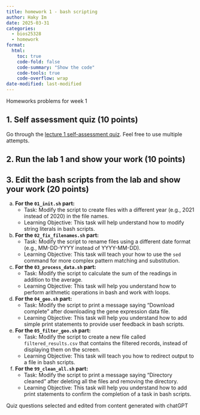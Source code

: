 ```yaml
---
title: homework 1 - bash scripting
author: Haky Im
date: 2025-03-31
categories:
  - bios25328
  - homework
format:
  html:
    toc: true
    code-fold: false
    code-summary: "Show the code"
    code-tools: true
    code-overflow: wrap
date-modified: last-modified
---
```


Homeworks problems for week 1

## 1. Self assessment quiz (10 points)
Go through the
[lecture 1 self-assessment quiz](https://forms.gle/qd8zykYyQg16RfEC7). Feel free to use multiple attempts.

## 2. Run the lab 1 and show your work (10 points)

## 3. Edit the bash scripts from the lab and show your work (20 points) 

a. **For the `01_init.sh` part:**
   - Task: Modify the script to create files with a different year (e.g., 2021 instead of 2020) in the file names.
   - Learning Objective: This task will help understand how to modify string literals in bash scripts.

b. **For the `02_fix_filenames.sh` part:**
   - Task: Modify the script to rename files using a different date format (e.g., MM-DD-YYYY instead of YYYY-MM-DD).
   - Learning Objective: This task will teach your how to use the `sed` command for more complex pattern matching and substitution.

c. **For the `03_process_data.sh` part:**
   - Task: Modify the script to calculate the sum of the readings in addition to the average.
   - Learning Objective: This task will help you understand how to perform arithmetic operations in bash and work with loops.

d. **For the `04_geo.sh` part:**
   - Task: Modify the script to print a message saying "Download complete" after downloading the gene expression data file.
   - Learning Objective: This task will help you understand how to add simple print statements to provide user feedback in bash scripts.

e. **For the `05_filter_geo.sh` part:**
   - Task: Modify the script to create a new file called `filtered_results.csv` that contains the filtered records, instead of displaying them on the screen.
   - Learning Objective: This task will teach you how to redirect output to a file in bash scripts.

f. **For the `99_clean_all.sh` part:**
   - Task: Modify the script to print a message saying "Directory cleaned" after deleting all the files and removing the directory.
   - Learning Objective: This task will help you understand how to add print statements to confirm the completion of a task in bash scripts.


Quiz questions selected and edited from content generated with chatGPT


